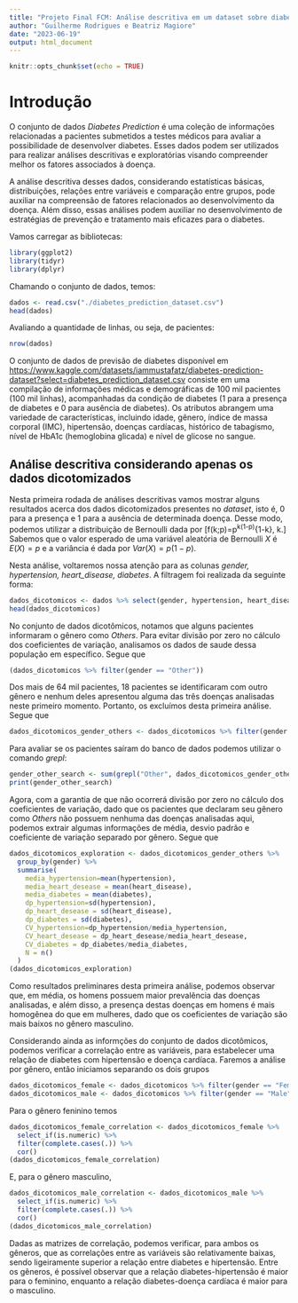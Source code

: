 ```yaml
---
title: "Projeto Final FCM: Análise descritiva em um dataset sobre diabetes "
author: "Guilherme Rodrigues e Beatriz Magiore"
date: "2023-06-19"
output: html_document
---
```


```r
knitr::opts_chunk$set(echo = TRUE)

```


# Introdução

O conjunto de dados *Diabetes Prediction* é uma coleção de informações relacionadas a pacientes submetidos a testes médicos para avaliar a possibilidade de desenvolver diabetes. Esses dados podem ser utilizados para realizar análises descritivas e exploratórias visando compreender melhor os fatores associados à doença.

A análise descritiva desses dados, considerando estatísticas básicas, distribuições, relações entre variáveis e comparação entre grupos, pode auxiliar na compreensão de fatores relacionados ao desenvolvimento da doença. Além disso, essas análises podem auxiliar no desenvolvimento de estratégias de prevenção e tratamento mais eficazes para o diabetes.

Vamos carregar as bibliotecas:

```r
library(ggplot2)
library(tidyr)
library(dplyr)
```

Chamando o conjunto de dados, temos:

```r
dados <- read.csv("./diabetes_prediction_dataset.csv")
head(dados)

```

Avaliando a quantidade de linhas, ou seja, de pacientes:
```r
nrow(dados) 
```

O conjunto de dados de previsão de diabetes disponível em <https://www.kaggle.com/datasets/iammustafatz/diabetes-prediction-dataset?select=diabetes_prediction_dataset.csv> consiste em uma compilação de informações médicas e demográficas de 100 mil pacientes (100 mil linhas), acompanhadas da condição de diabetes (1 para a presença de diabetes e 0 para ausência de diabetes). Os atributos abrangem uma variedade de características, incluindo idade, gênero, índice de massa corporal (IMC), hipertensão, doenças cardíacas, histórico de tabagismo, nível de HbA1c (hemoglobina glicada) e nível de glicose no sangue. 

## Análise descritiva considerando apenas os dados dicotomizados

Nesta primeira rodada de análises descritivas vamos mostrar alguns resultados acerca dos dados dicotomizados presentes no *dataset*, isto é, 0 para a presença e 1 para a ausência de determinada doença. Desse modo, podemos utilizar a distribuição de Bernoulli dada por
\[f(k;p)=p^k(1-p)^{1-k}, \text{ para }k\in{0,1}.\]
Sabemos que o valor esperado de uma variável aleatória de Bernoulli $X$ é $E(X)=p$ e a variância é dada por $Var(X)=p(1-p)$.

Nesta análise, voltaremos nossa atenção para as colunas *gender, hypertension, heart_disease, diabetes*. A filtragem foi realizada da seguinte forma:

```r
dados_dicotomicos <- dados %>% select(gender, hypertension, heart_disease, diabetes)
head(dados_dicotomicos)
```
No conjunto de dados dicotômicos, notamos que alguns pacientes informaram o gênero como *Others*. Para evitar divisão por zero no cálculo dos coeficientes de variação, analisamos os dados de saude dessa população em específico. Segue que

```r
(dados_dicotomicos %>% filter(gender == "Other"))

```

Dos mais de 64 mil pacientes, 18 pacientes se identificaram com outro gênero e nenhum deles apresentou alguma das três doenças analisadas neste primeiro momento. Portanto, os excluímos desta primeira análise. Segue que

```r
dados_dicotomicos_gender_others <- dados_dicotomicos %>% filter(gender != "Other")
```

Para avaliar se os pacientes saíram do banco de dados podemos utilizar o comando *grepl*:
```r
gender_other_search <- sum(grepl("Other", dados_dicotomicos_gender_others$gender))
print(gender_other_search)
```
Agora, com a garantia de que não ocorrerá divisão por zero no cálculo dos coeficientes de variação, dado que os pacientes que declaram seu gênero como *Others* não possuem nenhuma das doenças analisadas aqui, podemos extrair algumas informações de média, desvio padrão e coeficiente de variação separado por gênero. Segue que

```r
dados_dicotomicos_exploration <- dados_dicotomicos_gender_others %>%
  group_by(gender) %>%
  summarise(
    media_hypertension=mean(hypertension),
    media_heart_desease = mean(heart_disease),
    media_diabetes = mean(diabetes),
    dp_hypertension=sd(hypertension),
    dp_heart_desease = sd(heart_disease),
    dp_diabetes = sd(diabetes),
    CV_hypertension=dp_hypertension/media_hypertension,
    CV_heart_desease = dp_heart_desease/media_heart_desease,
    CV_diabetes = dp_diabetes/media_diabetes,
    N = n()
  )
(dados_dicotomicos_exploration)
```

Como resultados preliminares desta primeira análise, podemos observar que, em média, os homens possuem maior prevalência das doenças analisadas, e além disso, a presença destas doenças em homens é mais homogênea do que em mulheres, dado que os coeficientes de variação são mais baixos no gênero masculino.

Considerando ainda as informções do conjunto de dados dicotômicos, podemos verificar a correlação entre as variáveis, para estabelecer uma relação de diabetes com hipertensão e doença cardíaca. Faremos a análise por gênero, então iniciamos separando os dois grupos

```r
dados_dicotomicos_female <- dados_dicotomicos %>% filter(gender == "Female")
dados_dicotomicos_male <- dados_dicotomicos %>% filter(gender == "Male")
```

Para o gênero feninino temos
```r
dados_dicotomicos_female_correlation <- dados_dicotomicos_female %>% 
  select_if(is.numeric) %>% 
  filter(complete.cases(.)) %>% 
  cor()
(dados_dicotomicos_female_correlation)
```
E, para o gênero masculino,
```r
dados_dicotomicos_male_correlation <- dados_dicotomicos_male %>% 
  select_if(is.numeric) %>% 
  filter(complete.cases(.)) %>% 
  cor()
(dados_dicotomicos_male_correlation)
```

Dadas as matrizes de correlação, podemos verificar, para ambos os gêneros, que as correlações entre as variáveis são relativamente baixas, sendo ligeiramente superior a relação entre diabetes e hipertensão. Entre os gêneros, é possível observar que a relação diabetes-hipertensão é maior para o feminino, enquanto a relação diabetes-doença cardíaca é maior para o masculino.
